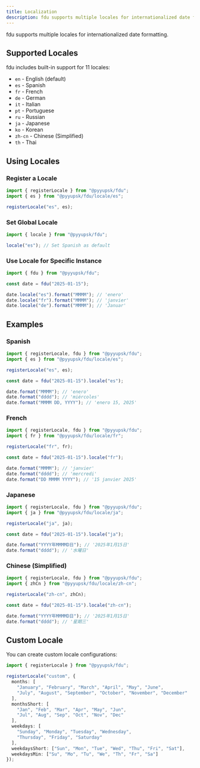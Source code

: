 ```yaml
---
title: Localization
description: fdu supports multiple locales for internationalized date formatting
---
```


fdu supports multiple locales for internationalized date formatting.

## Supported Locales

fdu includes built-in support for 11 locales:

- `en` - English (default)
- `es` - Spanish
- `fr` - French
- `de` - German
- `it` - Italian
- `pt` - Portuguese
- `ru` - Russian
- `ja` - Japanese
- `ko` - Korean
- `zh-cn` - Chinese (Simplified)
- `th` - Thai

## Using Locales

### Register a Locale

```typescript
import { registerLocale } from "@pyyupsk/fdu";
import { es } from "@pyyupsk/fdu/locale/es";

registerLocale("es", es);
```

### Set Global Locale

```typescript
import { locale } from "@pyyupsk/fdu";

locale("es"); // Set Spanish as default
```

### Use Locale for Specific Instance

```typescript
import { fdu } from "@pyyupsk/fdu";

const date = fdu("2025-01-15");

date.locale("es").format("MMMM"); // 'enero'
date.locale("fr").format("MMMM"); // 'janvier'
date.locale("de").format("MMMM"); // 'Januar'
```

## Examples

### Spanish

```typescript
import { registerLocale, fdu } from "@pyyupsk/fdu";
import { es } from "@pyyupsk/fdu/locale/es";

registerLocale("es", es);

const date = fdu("2025-01-15").locale("es");

date.format("MMMM"); // 'enero'
date.format("dddd"); // 'miércoles'
date.format("MMMM DD, YYYY"); // 'enero 15, 2025'
```

### French

```typescript
import { registerLocale, fdu } from "@pyyupsk/fdu";
import { fr } from "@pyyupsk/fdu/locale/fr";

registerLocale("fr", fr);

const date = fdu("2025-01-15").locale("fr");

date.format("MMMM"); // 'janvier'
date.format("dddd"); // 'mercredi'
date.format("DD MMMM YYYY"); // '15 janvier 2025'
```

### Japanese

```typescript
import { registerLocale, fdu } from "@pyyupsk/fdu";
import { ja } from "@pyyupsk/fdu/locale/ja";

registerLocale("ja", ja);

const date = fdu("2025-01-15").locale("ja");

date.format("YYYY年MMMMD日"); // '2025年1月15日'
date.format("dddd"); // '水曜日'
```

### Chinese (Simplified)

```typescript
import { registerLocale, fdu } from "@pyyupsk/fdu";
import { zhCn } from "@pyyupsk/fdu/locale/zh-cn";

registerLocale("zh-cn", zhCn);

const date = fdu("2025-01-15").locale("zh-cn");

date.format("YYYY年MMMMD日"); // '2025年1月15日'
date.format("dddd"); // '星期三'
```

## Custom Locale

You can create custom locale configurations:

```typescript
import { registerLocale } from "@pyyupsk/fdu";

registerLocale("custom", {
  months: [
    "January", "February", "March", "April", "May", "June",
    "July", "August", "September", "October", "November", "December"
  ],
  monthsShort: [
    "Jan", "Feb", "Mar", "Apr", "May", "Jun",
    "Jul", "Aug", "Sep", "Oct", "Nov", "Dec"
  ],
  weekdays: [
    "Sunday", "Monday", "Tuesday", "Wednesday",
    "Thursday", "Friday", "Saturday"
  ],
  weekdaysShort: ["Sun", "Mon", "Tue", "Wed", "Thu", "Fri", "Sat"],
  weekdaysMin: ["Su", "Mo", "Tu", "We", "Th", "Fr", "Sa"]
});
```
